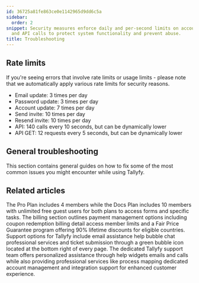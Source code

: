```yaml
---
id: 36725a81fe863ce0e1142965d9dd6c5a
sidebar:
  order: 2
snippet: Security measures enforce daily and per-second limits on account actions
  and API calls to protect system functionality and prevent abuse.
title: Troubleshooting
---
```


## Rate limits

If you're seeing errors that involve rate limits or usage limits - please note that we automatically apply various rate limits for security reasons.

* Email update: 3 times per day
* Password update: 3 times per day
* Account update: 7 times per day
* Send invite: 10 times per day
* Resend invite: 10 times per day
* API: 140 calls every 10 seconds, but can be dynamically lower
* API GET: 12 requests every 5 seconds, but can be dynamically lower

## General troubleshooting

This section contains general guides on how to fix some of the most common issues you might encounter while using Tallyfy.



<PageTree />


## Related articles
<CardGrid>
<LinkTitleCard header="<b>Billing > Tallyfy's Account and Member Limits</b>" href="/products/pro/settings/billing/what-are-tallyfys-account-and-member-limits/" > The Pro Plan includes 4 members while the Docs Plan includes 10 members with unlimited free guest users for both plans to access forms and specific tasks. </LinkTitleCard>
<LinkTitleCard header="<b>Settings > Billing</b>" href="/products/pro/settings/billing/" > The billing section outlines payment management options including coupon redemption billing detail access member limits and a Fair Price Guarantee program offering 90% lifetime discounts for eligible countries. </LinkTitleCard>
<LinkTitleCard header="<b>Miscellaneous > Support</b>" href="/products/pro/miscellaneous/support/" > Support options for Tallyfy include email assistance help bubble chat professional services and ticket submission through a green bubble icon located at the bottom right of every page. </LinkTitleCard>
<LinkTitleCard header="<b>Support > Contact Tallyfy support or engage in professional services</b>" href="/products/pro/miscellaneous/support/how-can-i-contact-tallyfys-support-team/" > The dedicated Tallyfy support team offers personalized assistance through help widgets emails and calls while also providing professional services like process mapping dedicated account management and integration support for enhanced customer experience. </LinkTitleCard>
</CardGrid>